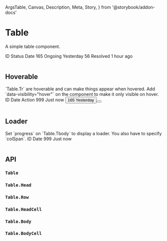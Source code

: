   ArgsTable,
  Canvas,
  Description,
  Meta,
  Story,
} from '@storybook/addon-docs'

<Meta title="Components/Data Display/Table" component={Table} />

# Table

<Description>A simple table component.</Description>

<Canvas>
  <Story name="Basic">
    <Table>
      <Table.Head>
        <Table.Row>
          <Table.HeadCell>ID</Table.HeadCell>
          <Table.HeadCell>Status</Table.HeadCell>
          <Table.HeadCell>Date</Table.HeadCell>
        </Table.Row>
      </Table.Head>
      <Table.Body>
        <Table.Row>
          <Table.BodyCell>165</Table.BodyCell>
          <Table.BodyCell>Ongoing</Table.BodyCell>
          <Table.BodyCell>Yesterday</Table.BodyCell>
        </Table.Row>
        <Table.Row>
          <Table.BodyCell>56</Table.BodyCell>
          <Table.BodyCell>Resolved</Table.BodyCell>
          <Table.BodyCell>1 hour ago</Table.BodyCell>
        </Table.Row>
      </Table.Body>
    </Table>
  </Story>
</Canvas>

## Hoverable

<Description>
  `Table.Tr` are hoverable and can make things appear when hovered. Add
  `data-visibility=&quot;hover&quot;` on the component to make it only visible
  on hover.
</Description>

<Canvas>
  <Story name="Hoverable">
    <Table>
      <Table.Head>
        <Table.Row>
          <Table.HeadCell>ID</Table.HeadCell>
          <Table.HeadCell>Date</Table.HeadCell>
          <Table.HeadCell>Action</Table.HeadCell>
        </Table.Row>
      </Table.Head>
      <Table.Body>
        <Table.Row>
          <Table.BodyCell>999</Table.BodyCell>
          <Table.BodyCell>Just now</Table.BodyCell>
          <Table.BodyCell>
            <Button size="small" icon="eye" data-visibility="hover" />
          </Table.BodyCell>
        </Table.Row>
        <Table.Row>
          <Table.BodyCell>165</Table.BodyCell>
          <Table.BodyCell>Yesterday</Table.BodyCell>
          <Table.BodyCell>
            <Button size="small" icon="eye" data-visibility="hover" />
          </Table.BodyCell>
        </Table.Row>
      </Table.Body>
    </Table>
  </Story>
</Canvas>

## Loader

<Description>
  Set `progress` on `Table.Tbody` to display a loader. You also have to specify
  `colSpan`.
</Description>

<Canvas>
  <Story name="Loader">
    <Table>
      <Table.Head>
        <Table.Row>
          <Table.HeadCell>ID</Table.HeadCell>
          <Table.HeadCell>Date</Table.HeadCell>
        </Table.Row>
      </Table.Head>
      <Table.Body loading colSpan={2}>
        <Table.Row>
          <Table.BodyCell>999</Table.BodyCell>
          <Table.BodyCell>Just now</Table.BodyCell>
        </Table.Row>
      </Table.Body>
    </Table>
  </Story>
</Canvas>

## API

### `Table`

<ArgsTable of={Table} />

### `Table.Head`

<ArgsTable of={Head} />

### `Table.Row`

<ArgsTable of={Row} />

### `Table.HeadCell`

<ArgsTable of={HeadCell} />

### `Table.Body`

<ArgsTable of={Body} />

### `Table.BodyCell`

<ArgsTable of={BodyCell} />
